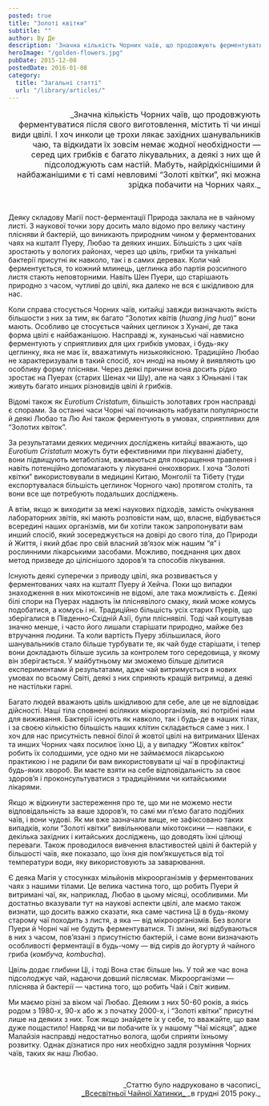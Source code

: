 ```yaml
---
posted: true
title: "Золоті квітки"
subtitle: ""
author: Ву Де
description: 'Значна кількість Чорних чаїв, що продовжують ферментуватися після свого виготовлення, містить ті чи инші види цвілі. І хоч инколи це трохи лякає західних шанувальників чаю...'
heroImage: "/golden-flowers.jpg"
pubDate: 2015-12-08
postedDate: 2016-01-08
category: 
  title: "Загальні статті"
  url: "/library/articles/"
---
```


<p align="right" style="font-size: 1rem; text-wrap: balance;">_Значна кількість Чорних чаїв, що продовжують ферментуватися після свого виготовлення, містить ті чи инші види цвілі. І хоч инколи це трохи лякає західних шанувальників чаю, та відкидати їх зовсім немає жодної необхідности — серед цих грибків є багато лікувальних, а деякі з них ще й підсолоджують сам настій. Мабуть, найрідкіснішими й найбажанішими є ті самі невловимі “Золоті квітки”, які можна зрідка побачити на Чорних чаях._</p>

<p>&nbsp;</p>

Деяку складову Магії пост-ферментації Природа заклала не в чайному листі. З наукової точки зору досить мало відомо про велику частину плісняви й бактерій, що виникають природним чином у ферментованих чаях на кшталт Пуеру, Любао та деяких инших. Більшість з цих чаїв зростають у вологих районах, через що цвіль, грибки та унікальні бактерії присутні як навколо, так і в самих деревах. Коли чай ферментується, то кожний млинець, цеглинка або партія розсипного листя стають неповторними. Навіть Шен Пуери, що старішають природно з часом, чутливі до цвілі, яка далеко не вся є шкідливою для нас.

Коли справа стосується Чорних чаїв, китайці завжди визначають якість більшости з них за тим, як багато “Золотих квітів (_huang jing hua_)” вони мають. Особливо це стосується чайних цеглинок з Хунані, де така форма цвілі є найбажанішою. Насправді ж, хунаньські чаї навмисно ферментують у сприятливих для цих грибків умовах, і будь-яку цеглинку, яка не має їх, вважатимуть низькоякісною. Традиційно Любао не характеризували в такий спосіб, хоч иноді на ньому й виявляють цю особливу форму плісняви. Через деякі причини вона досить рідко зростає на Пуерах (старих Шенах чи Шу), але на чаях з Юньнані і так живуть багато инших різновидів цвілі й грибків.

Відомі також як _Eurotium Cristatum_, більшість золотавих грон насправді є спорами. За останні часи Чорні чаї починають набувати популярности й деякі Любао та Лю Ані також ферментують в умовах, сприятливих для “Золотих квіток”.

За результатами деяких медичних досліджень китайці вважають, що _Eurotium Cristatum_ можуть бути ефективними при лікуванні діабету, вони підвищують метаболізм, вживаються для покращення травлення і навіть потенційно допомагають у лікуванні онкохворих. І хоча “Золоті квітки” використовували в медицині Китаю, Монголії та Тібету (туди експортувалася більшість цеглинок Чорного чаю) протягом століть, та вони все ще потребують подальших досліджень.

А втім, якщо ж виходити за межі наукових підходів, замість очікування лабораторних звітів, які мають розповісти нам, що, власне, відбувається всередині наших організмів, ми би хотіли також запропонувати вам инший спосіб, який зосереджується на довірі до свого тіла, до Природи й Життя, і який дбає про свій власний зв’язок між нашим “я” і рослинними лікарськими засобами. Можливо, поєднання цих двох метод призведе до ціліснішого здоров’я та способів лікування.

Існують деякі суперечки з приводу цвілі, яка розвивається у ферментованих чаях на кшталт Пуеру й Хейча. Поки що випадки знаходження в них мікотоксинів не відомі, але така можливість є. Деякі білі спори на Пуерах надають їм пліснявілого смаку, який може комусь подобатися, а комусь і ні. Традиційно більшість усіх старих Пуерів, що зберігалися в Південно-Східній Азії, були пліснявілі. Тоді чай коштував значно менше, і часто його лишали старішати природно, майже без втручання людини. Та коли вартість Пуеру збільшилася, його шанувальників стало більше турбувати те, як чай буде старішати, і тепер вони докладають більше зусиль за контролем того середовища, у якому він зберігається. У майбутньому ми зможемо більше ділитися експериментами й результатами, адже чай витримується в нових умовах по всьому Світі, деякі з них сприяють кращій витримці, а деякі не настільки гарні.

Багато людей вважають цвіль шкідливою для себе, але це не відповідає дійсності. Наші тіла сповнені всіляких мікроорганізмів, які потрібні нам для виживання. Бактерії існують як навколо, так і будь-де в наших тілах, і за своєю кількістю більшість наших клітин складається саме з них. І хоч для нас присутність певної білої й жовтої цвілі на витриманих Шенах та инших Чорних чаях посилює їхню Ці, а у випадку “Жовтих квіток” робить їх солодшими, усе одно ми не займаємося лікарською практикою і не радили би вам використовувати ці чаї в профілактиці будь-яких хвороб. Ви маєте взяти на себе відповідальність за своє здоров’я і проконсультуватися з традиційними чи китайськими лікарями.

Якщо ж відкинути застереження про те, що ми не можемо нести відповідальність за ваше здоров’я, то самі ми п’ємо багато подібних чаїв, і вони чудові. Як ми вже зазначали вище, не зафіксовано таких випадків, коли “Золоті квітки” вивільнювали мікотоксини — навпаки, є декілька західних і китайських досліджень, що доводять їхні цілющі переваги. Також проводилося вивчення властивостей цвілі й бактерій у більшості чаїв, яке показало, що їхня дія пом’якшується від тої температури води, яку використовують за заварювання.

Є деяка Магія у стосунках мільйонів мікроорганізмів у ферментованих чаях з нашими тілами. Це велика частина того, що робить Пуери й витримані чаї, як, наприклад, Любао в цьому місяці, особливими. Ми достатньо вказували тут на наукові аспекти цвілі, але маємо також визнати, що досить важко сказати, яка саме частина Ці в будь-якому старому чаї походить з листя, а яка — від мікроорганізмів. Без вологи Пуери й Чорні чаї не будуть ферментуватися. Ті зміни, які відбуваються в них з часом, пов’язані з присутністю бактерій, і саме вони визначають особливості ферментації в будь-чому — від сирів до йогурту й чайного гриба (_комбуча, kombucha_).

Цвіль додає глибини Ці, і тоді Вона стає більше Інь. У той же час вона підсолоджує чай, надаючи довший післясмак. Мікроорганізми — пліснява й бактерії — частина того, що робить Чай і Світ живим.

Ми маємо різні за віком чаї Любао. Деяким з них 50-60 років, а якісь родом з 1980-х, 90-х або ж з початку 2000-х, і “Золоті квітки” присутні лише на деяких з них. Тож якщо знайдете їх у себе, то вважайте, що вам дуже пощастило! Навряд чи ви побачите їх у нашому “Чаї місяця”, адже Малайзія насправді недостатньо волога, щоби сприяти їхньому розвитку. Однак дізнатися про них необхідно задля розуміння Чорних чаїв, таких як наш Любао.

<p>&nbsp;</p>
<p align="right" style="font-size: 0.9rem;">_Статтю було надруковано в часописі_<br /><a title="globalteahut.org" href="http://www.globalteahut.org/" target="blank" rel="noopener">_Всесвітньої Чайної Хатинки_ </a>_в грудні 2015 року._</p>